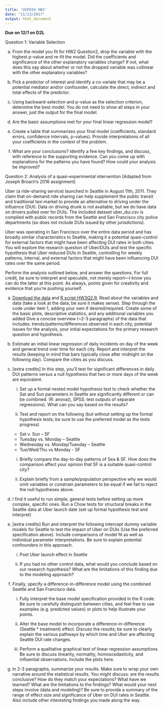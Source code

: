 ```yaml
---
title: 'USP654 HW3'
date: "11/13/2017"
output: html_document
---
```


**Due on 12/1 on D2L**

Question 1: Variable Selection

a. From the model you fit for HW2 Question2, drop the variable with the highest p-value and re-fit the model. Did the coefficients and significance of the other explanatory variables change? If not, what does this say about whether or not the dropped variable was collinear with the other explanatory variables?

b. Pick a predictor of interest and identify a co-variate that may be a potential mediator and/or confounder, calculate the direct, indirect and total effects of the predictor.

c. Using backward-selection and p-value as the selection criterion, determine the best model. You do not need to show all steps in your answer, 
just the output for the final model.

d. Are the basic assumptions met for your final linear regression model?

e. Create a table that summarizes your final model (coefficients, standard errors, confidence intervals, p-values). Provide interpretations of all your coefficients in the context of the problem.

f. What are your conclusions? Identify a few key findings, and discuss, with reference to the supporting evidence. Can you come up with  explanations for the patterns you have found? How could your analysis be improved?


Question 2: Analysis of a quasi-experimental intervention (Adapted from Joseph Broach's 2016 assignment)

Uber (a ride-sharing service) launched in Seattle in August 11th, 2011. They claim that on-demand ride sharing can help supplement the public transit and traditional taxi market to provide an alternative to driving under the influence (DUI). Data on driving drunk is not available, but we do have data on drivers pulled over for DUIs. The included dataset uber_dui.csv is compiled with public records from the Seattle and San Francisco city police departments (so does not include DUIs issued by other jurisdictions). 

Uber was operating in San Francisco over the entire data period and has broadly similar characteristics to Seattle, making it a potential quasi-control for external factors that might have been affecting DUI rates in both cities. You will explore the research question of Uber/DUIs and test the specific hypothesis that Uber reduced DUIs in Seattle, controlling for weekly patterns, internal, and external factors that might have been influencing DUI rates over the same period.

Perform the analysis outlined below, and answer the questions. For full credit, be sure to interpret and speculate, not merely report—I know you can do the latter at this point. As always, points given for creativity and evidence that you’re pushing yourself.

a.	[Download the data](uber_dui.csv) and [R script HW3Q2.R](HW3Q2.R). Read about the variables and data (take a look at the data; be sure it makes sense). Step through the code under item 1, adding your own if desired/required. Create some of the basic plots, descriptive statistics, and any additional variables you added Give a concise overview (~2-3 paragraphs) of the data that includes: trends/patterns/differences observed in each city, potential issues for the analysis, your initial expectations for the primary research question and hypothesis.

b.	Estimate an initial linear regression of daily incidents on day of the week and general trend over time for each city. Report and interpret the results (keeping in mind that bars typically close after midnight on the following day). Compare the cities as you discuss. 

c. [extra credits] In this step, you’ll test for significant differences in daily DUI patterns versus a null hypothesis that two or more days of the week are equivalent.
  
    i. Set up a formal nested model hypothesis test to check whether the Sat and Sun parameters in Seattle are significantly different or can be combined. (R: anova(), SPSS: test outputs of separate regressions). What can you say based on the results?
      
    i. Test and report on the following (but without setting up the formal hypothesis tests; be sure to use the preferred model as the tests progress)
      
    -	Sat v. Sun – SF
    -	Tuesday vs. Monday – Seattle
    -	Wednesday vs. Monday/Tuesday – Seattle
    -	Tue/Wed/Thu vs Monday - SF
      
    i. Briefly compare the day-to-day patterns of Sea & SF. How does the comparison affect your opinion that SF is a suitable quasi-control city?
      
    i. Explain briefly from a sample/population perspective why we would omit variables or constrain parameters to be equal if we fail to reject the null hypotheses above.

d. I find it useful to run simple, general tests before setting up more complex, specific ones. Run a Chow tests for structural breaks in the Seattle data at Uber launch date (set up formal hypothesis test and interpret)

e. [extra credits] Run and interpret the following intercept dummy variable models for Seattle to test the impact of Uber on DUIs (Use the preferred specification above). Include comparisons of model fit as well as individual parameter interpretations. Be sure to explain potential confounders in this approach.

    i. Post Uber launch effect in Seattle
    
    i. If you had no other control data, what would you conclude based on our research hypothesis? What are the limitations of this finding due to the modeling approach?
  
f.	Finally, specify a difference-in-difference model using the combined Seattle and San Francisco data.
    i. Fully interpret the base model specification provided in the R code. Be sure to carefully distinguish between cities, and feel free to use examples (e.g. predicted values) or plots to help illustrate your points. 
    
    i. Alter the base model to incorporate a difference-in-difference (Seattle * treatment) effect. Discuss the results; be sure to clearly explain the various pathways by which time and Uber are affecting Seattle DUI rate changes.
    
    i. Perform a qualitative graphical test of linear regression assumptions. Be sure to discuss linearity, normality, homoscedasticity, and influential observations. Include the plots here.

g.	In 2-3 paragraphs, summarize your results. Make sure to wrap your own narrative around the statistical results. You might discuss: are the results conclusive? How do they match your expectations? What have we learned? What are the limitations to the findings? What would your next steps involve (data and modeling)? Be sure to provide a summary of the range of effect size and significance of Uber on DUI rates in Seattle. Also include other interesting findings you made along the way.
